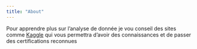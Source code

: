 ```yaml
---
title: "About"
---
```


Pour apprendre plus sur l'analyse de donnée je vou conseil des sites comme <a href="https://www.kaggle.com/">Kaggle</a> qui vous permettra d'avoir des connaissances et de passer des certifications reconnues